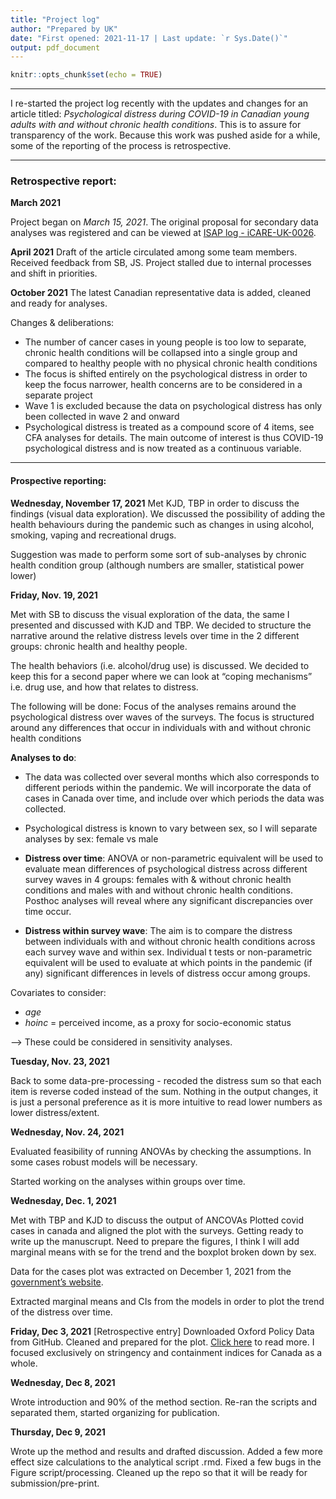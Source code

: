 ```yaml
---
title: "Project log"
author: "Prepared by UK"
date: "First opened: 2021-11-17 | Last update: `r Sys.Date()`"
output: pdf_document
---
```


```r
knitr::opts_chunk$set(echo = TRUE)
```

***

I re-started the project log recently with the updates and changes for an article titled: *Psychological distress during COVID-19 in Canadian young adults with and without chronic health conditions*. This is to assure for transparency of the work. Because this work was pushed aside for a while, some of the reporting of the process is retrospective. 

*** 

###  Retrospective report:
**March 2021**

Project began on *March 15, 2021*. The original proposal for secondary data analyses was registered and can be viewed at [ISAP log - iCARE-UK-0026](https://mbmc-cmcm.ca/covid19/apl/log/).

**April 2021**
Draft of the article circulated among some team members. Received feedback from SB, JS. Project stalled due to internal processes and shift in priorities.

**October 2021**
The latest Canadian representative data is added, cleaned and ready for analyses.

Changes & deliberations:

* The number of cancer cases in young people is too low to separate, chronic health conditions will be collapsed into a single group and compared to healthy people with no physical chronic health conditions
* The focus is shifted entirely on the psychological distress in order to keep the focus narrower, health concerns are to be considered in a separate project
* Wave 1 is excluded because the data on psychological distress has only been collected in wave 2 and onward
* Psychological distress is treated as a compound score of 4 items, see CFA analyses for details. The main outcome of interest is thus COVID-19 psychological distress and is now treated as a continuous variable.

***
####  Prospective reporting:

**Wednesday, November 17, 2021**
Met KJD, TBP in order to discuss the findings (visual data exploration). We discussed the possibility of adding the health behaviours during the pandemic such as changes in using alcohol, smoking, vaping and recreational drugs.

Suggestion was made to perform some sort of sub-analyses by chronic health condition group (although numbers are smaller, statistical power lower)

**Friday, Nov. 19, 2021**

Met with SB to discuss the visual exploration of the data, the same I presented and discussed with KJD and TBP. We decided to structure the narrative around the relative distress levels over time in the 2 different groups: chronic health and healthy people.

The health behaviors (i.e. alcohol/drug use) is discussed. We decided to keep this for a second paper where we can look at "coping mechanisms" i.e. drug use, and how that relates to distress.

The following will be done:
Focus of the analyses remains around the psychological distress over waves of the surveys. The focus is structured around any differences that occur in individuals with and without chronic health conditions

**Analyses to do**:

* The data was collected over several months which also corresponds to different periods within the pandemic. We will incorporate the data of cases in Canada over time, and include over which periods the data was collected.

* Psychological distress is known to vary between sex, so I will separate analyses by sex: female vs male

* **Distress over time**: ANOVA or non-parametric equivalent will be used to evaluate mean differences of psychological distress across different survey waves in 4 groups: females with & without chronic health conditions and males with and without chronic health conditions. Posthoc analyses will reveal where any significant discrepancies over time occur.

* **Distress within survey wave**: The aim is to compare the distress between individuals with and without chronic health conditions across each survey wave and within sex. Individual t tests or non-parametric equivalent will be used to evaluate at which points in the pandemic (if any) significant differences in levels of distress occur among groups.

Covariates to consider:

* *age*
* *hoinc* = perceived income, as a proxy for socio-economic status

--> These could be considered in sensitivity analyses. 

**Tuesday, Nov. 23, 2021**

Back to some data-pre-processing - recoded the distress sum so that each item is reverse coded instead of the sum. Nothing in the output changes, it is just a personal preference as it is more intuitive to read lower numbers as lower distress/extent.

**Wednesday, Nov. 24, 2021**

Evaluated feasibility of running ANOVAs by checking the assumptions. In some cases robust models will be necessary. 

Started working on the analyses within groups over time.

**Wednesday, Dec. 1, 2021**

Met with TBP and KJD to discuss the output of ANCOVAs Plotted covid cases in canada and aligned the plot with the surveys.
Getting ready to write up the manuscrupt. Need to prepare the figures, I think I will add marginal means with se for the trend and the boxplot broken down by sex.

Data for the cases plot was extracted on December 1, 2021 from the [government's website](https://health-infobase.canada.ca/covid-19/epidemiological-summary-covid-19-cases.html?stat=num&measure=active&map=pt#a2).

Extracted marginal means and CIs from the models in order to plot the trend of the distress over time.

**Friday, Dec 3, 2021**
[Retrospective entry] Downloaded Oxford Policy Data from GitHub. Cleaned and prepared for the plot.
[Click here](https://www.bsg.ox.ac.uk/research/research-projects/covid-19-government-response-tracker) to read more. I focused exclusively on stringency and containment indices for Canada as a whole.

**Wednesday, Dec 8, 2021**

Wrote introduction and 90% of the method section. Re-ran the scripts and separated them, started organizing for publication.

**Thursday, Dec 9, 2021**

Wrote up the method and results and drafted discussion. Added a few more effect size calculations to the analytical script .rmd. Fixed a few bugs in the Figure script/processing. Cleaned up the repo so that it will be ready for submission/pre-print.